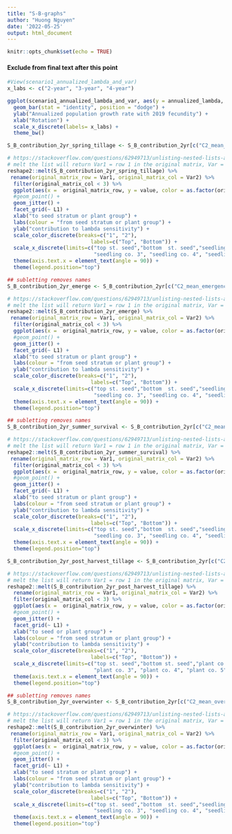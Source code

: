 ```yaml
---
title: "S-B-graphs"
author: "Huong Nguyen"
date: '2022-05-25'
output: html_document
---
```


```r
knitr::opts_chunk$set(echo = TRUE)
```

#### Exclude from final text after this point #### 

```r
#View(scenario1_annualized_lambda_and_var)
x_labs <- c("2-year", "3-year", "4-year")

ggplot(scenario1_annualized_lambda_and_var, aes(y = annualized_lambda, x = .id , fill = Corn_weed_management)) + 
  geom_bar(stat = "identity", position = "dodge") +
  ylab("Annualized population growth rate with 2019 fecundity") +
  xlab("Rotation") +
  scale_x_discrete(labels= x_labs) +
  theme_bw()
```

```r

S_B_contribution_2yr_spring_tillage <- S_B_contribution_2yr[c("C2_mean_spring_tillage_contribution", "S2_mean_spring_tillage_contribution")]

# https://stackoverflow.com/questions/62949713/unlisting-nested-lists-and-plotting-using-ggplot
# melt the list will return Var1 = row 1 in the original matrix, Var = 2 column in the original matrix, and L1 = list name in the original matrix 
reshape2::melt(S_B_contribution_2yr_spring_tillage) %>%
 rename(original_matrix_row = Var1, original_matrix_col = Var2) %>%
  filter(original_matrix_col < 3) %>%
  ggplot(aes(x =  original_matrix_row, y = value, color = as.factor(original_matrix_col))) +
  #geom_point() +
  geom_jitter() +
  facet_grid(~ L1) +
  xlab("to seed stratum or plant group") +
  labs(colour = "from seed stratum or plant group") + 
  ylab("contribution to lambda sensitivity") +
  scale_color_discrete(breaks=c("1", "2"),
                           labels=c("Top", "Bottom")) +
  scale_x_discrete(limits=c("top st. seed","bottom  st. seed","seedling co. 1", "seedling co. 2",
                            "seedling co. 3", "seedling co. 4", "seedling co. 5", "seedling co. 6")) +
  theme(axis.text.x = element_text(angle = 90)) +
  theme(legend.position="top")
```

```r
## subletting removes names
S_B_contribution_2yr_emerge <- S_B_contribution_2yr[c("C2_mean_emergence_scenario1_contribution", "S2_mean_emergence_scenario1_contribution")]

# https://stackoverflow.com/questions/62949713/unlisting-nested-lists-and-plotting-using-ggplot
# melt the list will return Var1 = row 1 in the original matrix, Var = 2 column in the original matrix, and L1 = list name in the original matrix 
reshape2::melt(S_B_contribution_2yr_emerge) %>%
 rename(original_matrix_row = Var1, original_matrix_col = Var2) %>%
  filter(original_matrix_col < 3) %>%
  ggplot(aes(x =  original_matrix_row, y = value, color = as.factor(original_matrix_col))) +
  #geom_point() +
  geom_jitter() +
  facet_grid(~ L1) +
  xlab("to seed stratum or plant group") +
  labs(colour = "from seed stratum or plant group") + 
  ylab("contribution to lambda sensitivity") +
  scale_color_discrete(breaks=c("1", "2"),
                           labels=c("Top", "Bottom")) +
  scale_x_discrete(limits=c("top st. seed","bottom  st. seed","seedling co. 1", "seedling co. 2",
                            "seedling co. 3", "seedling co. 4", "seedling co. 5", "seedling co. 6")) +
  theme(axis.text.x = element_text(angle = 90)) +
  theme(legend.position="top")
```

```r
## subletting removes names
S_B_contribution_2yr_summer_survival <- S_B_contribution_2yr[c("C2_mean_summer_survival_scenario1_contribution", "S2_mean_summer_survival_scenario1_contribution")]

# https://stackoverflow.com/questions/62949713/unlisting-nested-lists-and-plotting-using-ggplot
# melt the list will return Var1 = row 1 in the original matrix, Var = 2 column in the original matrix, and L1 = list name in the original matrix 
reshape2::melt(S_B_contribution_2yr_summer_survival) %>%
 rename(original_matrix_row = Var1, original_matrix_col = Var2) %>%
  filter(original_matrix_col < 3) %>%
  ggplot(aes(x =  original_matrix_row, y = value, color = as.factor(original_matrix_col))) +
  #geom_point() +
  geom_jitter() +
  facet_grid(~ L1) +
  xlab("to seed stratum or plant group") +
  labs(colour = "from seed stratum or plant group") + 
  ylab("contribution to lambda sensitivity") +
  scale_color_discrete(breaks=c("1", "2"),
                           labels=c("Top", "Bottom")) +
  scale_x_discrete(limits=c("top st. seed","bottom  st. seed","seedling co. 1", "seedling co. 2",
                            "seedling co. 3", "seedling co. 4", "seedling co. 5", "seedling co. 6")) +
  theme(axis.text.x = element_text(angle = 90)) +
  theme(legend.position="top")
```

```r
S_B_contribution_2yr_post_harvest_tillage <- S_B_contribution_2yr[c("C2_mean_post_harvest_tillage_contribution", "S2_mean_post_harvest_tillage_contribution")]

# https://stackoverflow.com/questions/62949713/unlisting-nested-lists-and-plotting-using-ggplot
# melt the list will return Var1 = row 1 in the original matrix, Var = 2 column in the original matrix, and L1 = list name in the original matrix 
reshape2::melt(S_B_contribution_2yr_post_harvest_tillage) %>%
  rename(original_matrix_row = Var1, original_matrix_col = Var2) %>%
  filter(original_matrix_col < 3) %>%
  ggplot(aes(x =  original_matrix_row, y = value, color = as.factor(original_matrix_col))) +
  #geom_point() +
  geom_jitter() +
  facet_grid(~ L1) +
  xlab("to seed or plant group") +
  labs(colour = "from seed stratum or plant group") + 
  ylab("contribution to lambda sensitivity") +
  scale_color_discrete(breaks=c("1", "2"),
                           labels=c("Top", "Bottom")) +
  scale_x_discrete(limits=c("top st. seed","bottom st. seed","plant co. 1", "plant co. 2",
                            "plant co. 3", "plant co. 4", "plant co. 5", "plant co. 6")) +
  theme(axis.text.x = element_text(angle = 90)) +
  theme(legend.position="top")

```

```r
## subletting removes names
S_B_contribution_2yr_overwinter <- S_B_contribution_2yr[c("C2_mean_overwinter_scenario1_contribution", "S2_mean_overwinter_scenario1_contribution")]

# https://stackoverflow.com/questions/62949713/unlisting-nested-lists-and-plotting-using-ggplot
# melt the list will return Var1 = row 1 in the original matrix, Var = 2 column in the original matrix, and L1 = list name in the original matrix 
reshape2::melt(S_B_contribution_2yr_overwinter) %>%
 rename(original_matrix_row = Var1, original_matrix_col = Var2) %>%
  filter(original_matrix_col < 3) %>%
  ggplot(aes(x =  original_matrix_row, y = value, color = as.factor(original_matrix_col))) +
  #geom_point() +
  geom_jitter() +
  facet_grid(~ L1) +
  xlab("to seed stratum or plant group") +
  labs(colour = "from seed stratum or plant group") + 
  ylab("contribution to lambda sensitivity") +
  scale_color_discrete(breaks=c("1", "2"),
                           labels=c("Top", "Bottom")) +
  scale_x_discrete(limits=c("top st. seed","bottom  st. seed","seedling co. 1", "seedling co. 2",
                            "seedling co. 3", "seedling co. 4", "seedling co. 5", "seedling co. 6")) +
  theme(axis.text.x = element_text(angle = 90)) +
  theme(legend.position="top")
```
